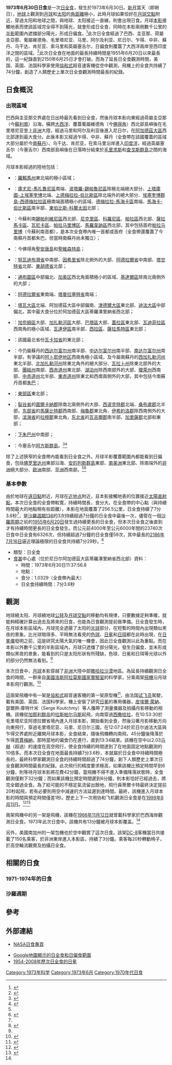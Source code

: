 {{NoteTA
|G1=Toponym
|G2=Aero
|1=zh-cn:加扎勒; zh-tw:加札爾
|2=zh-cn:圭亚那; zh-tw:蓋亞那; zh-hk:圭亞那
}}
{{Infobox Solar eclipse
| Year        = 1973
| Month       = 6
| Day         = 30
| Type        = 日全食
| Image       = SE1973Jun30T.png
| Image size  = 200px
| Image intro = 
  <!--   日食資料   -->
| Gamma       = -0.0785
| Mag         = 1.0792
| Saros       = 136
| Saros total = 71
| Saros seq   = 35
  <!--     食甚     -->
| Duration    = 7分3.6秒
| Location    = [[尼日尔|尼日尔]][[阿加德茲大區|阿加德茲大區]]{{link-fr|蒂羅澤里納省|Tchirozérine (département)}}西北部
| Coords      = {{coord|18|49.9|N|5|37.9|E}}
| Width       = 256.5公里
  <!--   開始時間   -->
| Partial     = 
| Start type  = 
| Centre      = 
| Greatest    = 11:37:56.8
  <!--     倒數     -->
| year2       = 
| month2      = 
| day2        = 
| hour        = 
| minute      = 
| second      = 
| Duration_s  = 
}}
'''1973年6月30日日食'''是一次[[日全食|日全食]]，發生於1973年6月30日。[[新月|新月]]當天（即朔日），[[地球|地球]]上觀測到[[月球|月球]]和[[太阳|太阳]]的[[角距離|角距離]]極小，此時月球如果恰好在[[月球交點|月球交點]]附近，穿過太阳和地球之間，與地球、太阳接近一直線，則會出現日食。月球[[本影|本影]]接觸地表而使該區域完全得不到陽光，就會形成日全食，同時在本影兩側數千公里的[[半影|半影]]範圍內遮擋部分陽光，形成日偏食。<ref name="astron">{{cite web|author=樊忠玉|title=日（月）食|url=http://www.astron.ac.cn/bencandy-51-1630-1.htm|publisher=中国天文科普网|accessdate=2015-07-14|archive-date=2014-09-17|archive-url=https://web.archive.org/web/20140917080048/http://www.astron.ac.cn/bencandy-51-1630-1.htm|dead-url=no}}</ref>此次日全食經過了巴西、圭亚那、荷屬圭亞那、葡屬維德角、毛里塔尼亚、马里、阿尔及利亚、尼日尔、乍得、中非、蘇丹、乌干达、肯尼亚、索马里和英屬塞舌尔，日偏食則覆蓋了大西洋兩岸至西印度洋之間的區域。<ref name="NASAGIF">{{cite web|author=Fred Espenak|title=Total Solar Eclipse of 1973 Jun 30|url=http://eclipse.gsfc.nasa.gov/SEplot/SEplot1951/SE1973Jun30T.GIF|publisher=NASA Eclipse Web Site|accessdate=2015-07-14|archive-date=2016-03-04|archive-url=https://web.archive.org/web/20160304213416/http://eclipse.gsfc.nasa.gov/SEplot/SEplot1951/SE1973Jun30T.GIF|dead-url=no}}{{en}}</ref>此次日全食在地面的最長持續時間是1955年6月20日以來最長的，這一紀錄直到2150年6月25日才會打破。而為了延長日全食觀測時間，美国、英国、法国科學家使用[[协和飞机|協和式]]超音速客機從空中觀測，飛機上的全食共持續了74分鐘，創造了人類歷史上單次日全食觀測時間最長的紀錄。

== 日食概況 ==
=== 出現區域 ===
巴西與圭亚那交界處在日出時最先看到日全食，然後月球本影向東經過荷屬圭亞那（今[[蘇利南|蘇利南]]）沿海，橫跨[[大西洋|大西洋]]、覆蓋葡屬維德角（今[[佛得角|佛得角]]）西北部島嶼後在毛里塔尼亚登上[[非洲|非洲]]大陸，經過马里和阿尔及利亚後進入尼日尔，在[[阿加德茲大區|阿加德茲大區]]{{link-fr|蒂羅澤里納省|Tchirozérine (département)}}西北部達到最大食分。此後本影又經過乍得、中非、蘇丹（全食帶在該國覆蓋的區域大部分屬於今[[南蘇丹|南蘇丹]]）、乌干达、肯尼亚，在索马里沿岸進入[[印度洋|印度洋]]，經過英屬塞舌尔（今塞舌尔）西南部島嶼後在日落時分結束於[[毛里求斯|毛里求斯]]和[[查戈斯群島|查戈斯群島]]之間的海域。

月球本影經過的陸地包括：
*{{flag|BRA|1968}}：[[羅賴馬州|羅賴馬州]]東北端的極小區域；
*{{GUY}}：[[庫尤尼-馬扎魯尼區|庫尤尼-馬扎魯尼區]]南端、[[波塔羅-錫帕魯尼區|波塔羅-錫帕魯尼區]]除極北端絕大部分、[[上塔庫圖-上埃塞奎博|上塔庫圖-上埃塞奎博]]北端、[[上德梅拉拉-伯比斯區|上德梅拉拉-伯比斯區]]除北端外的絕大部分、[[埃塞奎博群島-西德梅拉拉區|埃塞奎博群島-西德梅拉拉區]]極南端面積極小的區域、[[德梅拉拉-馬海卡區|德梅拉拉-馬海卡區]]南端、[[馬海卡-伯比斯區|馬海卡-伯比斯區]]南半部、[[東伯比斯-科蘭太因|東伯比斯-科蘭太因]]北部；
*{{flag|Dutch Guiana}}：今蘇利南[[錫帕利維尼區|錫帕利維尼區]]西北部、[[尼克里區|尼克里區]]、[[科羅尼區|科羅尼區]]、[[帕拉區|帕拉區]]西北部、[[薩拉馬卡區|薩拉馬卡區]]、[[瓦尼卡區|瓦尼卡區]]、[[帕拉马里博区|帕拉马里博区]]、[[馬羅韋訥區|馬羅韋訥區]]西北部，其中包括首府[[帕拉马里博|帕拉马里博]]（今蘇利南首都），是本次全食帶內唯一首都或首府（全食帶還覆蓋了今南蘇丹首都朱巴，但當時南蘇丹尚未獨立）；
*{{flag|Portuguese Cape Verde}}：今佛得角[[聖安唐島|聖安唐島]]和[[聖維森特島|聖維森特島]]；
*{{flag|MRT|1959}}：[[努瓦迪布灣省|努瓦迪布灣省]]中南部、[[因希里省|因希里省]]除北側外的大部、[[阿德拉爾省_(毛里塔尼亞)|阿德拉爾省]]中南部、[[塔甘特省|塔甘特省]]北部、[[東胡德省|東胡德省]]北部；
*{{MLI}}：[[通布圖區|通布圖區]]中部偏北、[[加奥区|加奥区]]西北角面積極小的區域、[[基達爾區|基達爾區]]除南北兩側外的大部；
*{{DZA}}：[[阿德拉爾省_(阿爾及利亞)|阿德拉爾省]]東南端、[[塔曼拉塞特省|塔曼拉塞特省]]南端；
*{{NER}}：[[塔瓦大區|塔瓦大區]]北端、阿加德茲大區中部偏南、[[津德爾大區|津德爾大區]]東北部、[[迪法大區|迪法大區]]中部偏北，其中最大食分位於阿加德茲大區蒂羅澤里納省西北部；
*{{TCD}}：[[加奈姆區|加奈姆區]]大部、[[加扎勒河區|加扎勒河區]]大部、[[巴塔區|巴塔區]]大部、[[蓋拉區|蓋拉區]]東北部、[[瓦迪菲拉區|瓦迪菲拉區]]西南角的極小區域、[[瓦達伊區|瓦達伊區]]南半部、[[西拉區|西拉區]]、[[薩拉馬特區|薩拉馬特區]]東北部；
*{{CAF}}：該國最北省份[[瓦卡加省|瓦卡加省]]的東北部；
*{{SDN}}：今仍屬蘇丹的[[西达尔富尔州|西达尔富尔州]]南半部、[[中达尔富尔州|中达尔富尔州]]南半部、[[南达尔富尔州|南达尔富尔州]]南半部，有爭議的[[阿卜耶伊地区|阿卜耶伊地区]]西南角極小區域，及今屬南蘇丹的[[西加扎勒河州|西加扎勒河州]]東北半部、[[北加扎勒河州|北加扎勒河州]]除東北角外的絕大部分、[[瓦拉卜州|瓦拉卜州]]除東北部外的大部、[[團結州|團結州]]南部、[[西赤道州|西赤道州]]東北部、[[湖泊州|湖泊州]]除西南部外的大部、[[瓊萊州|瓊萊州]]西南部、[[中赤道州|中赤道州]]北半部、[[東赤道州|東赤道州]]除東北和西南兩側外的大部，其中包括今南蘇丹首都[[朱巴|朱巴]]；
*{{UGA}}：[[東部區_(烏干達)|東部區]]東北部；
*{{KEN}}：[[裂谷省|裂谷省]]的[[圖爾卡納郡|圖爾卡納郡]]除南北兩側外的大部、[[西波克特郡|西波克特郡]]北端、[[桑布盧郡|桑布盧郡]]北半部，[[东部省_(肯尼亚)|东部省]]的[[馬薩比特郡|馬薩比特郡]]西南部、[[梅魯郡|梅魯郡]]東北角、[[伊希約洛郡|伊希約洛郡]]除西南側外的大部，[[滨海省_(肯尼亚)|滨海省]]的[[拉穆郡|拉穆郡]]東北角，[[东北省_(肯尼亚)|东北省]]的[[瓦吉爾郡|瓦吉爾郡]]南半部、[[加里薩郡|加里薩郡]]北部和東部；
*{{SOM}}：[[下朱巴州|下朱巴州]]中南部；
*{{flag|SYC|colonial1961|name=英屬塞舌尔}}：今塞舌尔[[阿方斯群島|阿方斯群島]]。<ref>{{cite web|author=Fred Espenak|title=Total Solar Eclipse of 1973 Jun 30 - Google Maps and Solar Eclipse Paths|url=http://eclipse.gsfc.nasa.gov/SEgoogle/SEgoogle1951/SE1973Jun30Tgoogle.html|publisher=NASA Eclipse Web Site|accessdate=2015-07-14|archive-date=2016-03-08|archive-url=https://web.archive.org/web/20160308062240/http://eclipse.gsfc.nasa.gov/SEgoogle/SEgoogle1951/SE1973Jun30Tgoogle.html|dead-url=no}}{{en}}</ref><ref>{{cite web|author=Xavier M. Jubier|title=Mauritanie - Eclipse Totale de Soleil du 30 juin 1973 - Cartographie Interactive Google (Mauritania - 1973 June 30 Total Solar Eclipse - Interactive Google Map)|url=http://xjubier.free.fr/site_pages/solar_eclipses/TSE_1973_GoogleMapFull.html|accessdate=2016-01-10|archive-date=2016-03-24|archive-url=https://web.archive.org/web/20160324021125/http://xjubier.free.fr/site_pages/solar_eclipses/TSE_1973_GoogleMapFull.html|dead-url=no}}{{fr}}{{en}}</ref>

除了上述狹窄的全食帶內能看到日全食之外，月球半影覆蓋範圍內都能看到日偏食，包括[[佛罗里达州|佛罗里达州]]東部沿海、[[安的列斯群島|安的列斯群島]]東部、[[南美洲|南美洲]]東北部、除南端外的[[非洲|非洲]]絕大部分、[[欧洲|欧洲]]南部、[[亚洲|亚洲]]西南部。<ref name="NASAGIF"/><ref>{{cite web|author=Fred Espenak|title=Catalog of Solar Eclipses (1901 to 2000)|url=http://eclipse.gsfc.nasa.gov/SEcat5/SE1901-2000.html|publisher=NASA Eclipse Web Site|accessdate=2015-07-09|archive-date=2008-08-29|archive-url=https://web.archive.org/web/20080829151131/http://eclipse.gsfc.nasa.gov/SEcat5/SE1901-2000.html|dead-url=no}}{{en}}</ref>

=== 基本參數 ===
由於地球在[[近日點和遠日點|遠日點]]附近，月球在[[近地点|近地点]]附近，且本影接觸地表的位置接近[[太陽直射點|太陽直射點]]，本次日全食的全食帶較寬，持續時間長，食分大。在全食帶的中心點（與持續時間最大的地點稍有些距離），本影在地面覆蓋了256.5公里，日全食持續了7分3.6秒<ref name="NASAGIF"/>，是[[日食沙羅週期136|沙羅週期136]]的3次持續超過7分鐘的日全食中最後一次，儘管在一個[[沙羅周期|沙羅周期]]之前的[[1955年6月20日日食|1955年6月20日]]發生過持續更長的日全食，但本次日全食之後直到{{link-en|2150年6月25日日食|Solar eclipse of June 25, 2150|2150年6月25日}}才有持續時間更長的日全食發生。而公元前4000年至公元6000年間的23740次日食中日全食有6326次，但持續超過7分鐘的日全食僅59次，其中最長的[[2186年7月16日日食|2186年7月16日]]逼近理論極限的日全食共持續7分29秒。<ref>{{cite web|author=Fred Espenak|title=Total Solar Eclipses with Durations Exceeding 07m 00s: -3999 to 6000|url=http://eclipse.gsfc.nasa.gov/SEcatmax/SE-3999-6000MaxT.html|publisher=NASA Eclipse Web Site|accessdate=2015-07-10|archive-date=2014-12-31|archive-url=https://web.archive.org/web/20141231003618/http://eclipse.gsfc.nasa.gov/SEcatmax/SE-3999-6000MaxT.html|dead-url=no}}{{en}}</ref>

{{NoteUTC}}
* 類型：日全食
*[[食甚|食甚]]中心處（位於尼日尔阿加德茲大區蒂羅澤里納省西北部）資料：
** 時間：1973年6月30日11:37:56.8
** 地點：{{coord|18|49.9|N|5|37.9|E}}
** 食分：1.0329（全食帶內最大）
** 日全食持續時間：7分3.6秒

==觀測==
{{NoteUTC}}
地球繞太阳、月球繞地球[[公转|公转]]及[[月球交點|月球交點]]的移動均有規律，只要數據足夠準確，就能夠精確計算出過去及將來的日食，也能為日食觀測提前做準備。日全食發生時，在月球本影區域內，月球完全遮蔽了太阳的[[光球|光球]]部分，在短暫的時間內出現類似黑夜的景象。比光球暗得多、平時無法看見的[[色球|色球]]、[[日冕|日冕]]和[[日珥|日珥]]都在此時出現，在[[日冕儀|日冕儀]]發明之前，這是研究太陽大氣的唯一機會，因此日全食觀測以此為重點。而在本影以外數千公里的半影區域內，月球只遮擋了部分陽光，發生日偏食，並未形成類似黑夜的景象，能看到的只是太阳形狀有所殘缺，色球、日冕和日珥等光球以外的部分仍然無法看到。<ref name="astron"/>

本次日食中，[[月球|月球]]本影穿越了[[非洲|非洲]]大陸中部[[撒哈拉沙漠|撒哈拉沙漠]]地區。為延長持續觀測日全食的時間，一群來自[[美國|美國]][[洛斯阿拉莫斯國家實驗室|洛斯阿拉莫斯國家實驗室]]的科學家，分乘兩架[[固定翼飛機|飛機]]沿月球本影飛行觀測。<ref name="Los Alamos">{{cite web| url=http://library.lanl.gov/cgi-bin/getfile?02-02.pdf| title=In Flight: The Story of Los Alamos Eclipse Missions, p.42| year=1981| first=Barb| last=Mulkin| publisher=洛斯阿拉莫斯國家實驗室| language=en| accessdate=2011-12-13| archive-date=2011-10-17| archive-url=https://web.archive.org/web/20111017190538/http://library.lanl.gov/cgi-bin/getfile?02-02.pdf| dead-url=no}}</ref>

這兩架飛機中有一架是[[协和飞机|協和式]]超音速客機的第一架原型機<ref>{{cite web|title=史上最牛追日故事 超音速飞机观日全食|url=http://v.youku.com/v_show/id_XMTA3MzEyNDQw.html|work=[[黑龍江衛視|黑龍江衛視]]|publisher=[[優酷網|優酷網]]|accessdate=2016-02-01|archive-date=2016-02-07|archive-url=https://web.archive.org/web/20160207184241/http://v.youku.com/v_show/id_XMTA3MzEyNDQw.html|dead-url=no}}</ref>，由法国[[试飞员|试飞员]]{{link-fr|昂德雷·蒂爾卡特|André Turcat}}駕駛，載有美国、英国、法国科學家。機上安裝了研究[[日冕|日冕]]的專用儀器，[[皮埃爾·萊納|皮埃爾·萊納]]、瑟爾熱·庫特什米（Serge Koutchmy）等人攜帶了測量儀器及拍攝月影移動的相機。該機從[[加那利群岛|加那利群岛]]的[[拉斯帕尔马斯|拉斯帕尔马斯]]起飛，向南穿過[[西撒哈拉|西撒哈拉]]，在10:53:30於毛里塔尼亚阿德拉爾省境內進入月球本影，開始看到全食，然後沿著月影移動方向向東飛行，穿過毛里塔尼亚、马里、尼日尔三國，在12:07:24於尼日尔迪法大區與乍得交界處附近離開月球本影，全食結束，隨後飛機轉向南飛，45分鐘後降落於乍得[[恩賈梅納|恩賈梅納]]，那時當地的偏食仍在進行，直到13:34結束。該機在空中以2.03[[马赫|马赫]]（超過{{convert|2200|km/h|mi/h}}）的速度在{{convert|17000|m|ft}}高空飛行，使全食持續的時間達到了在地面固定地點觀測的10倍多。而本次日全食在地面最長持續7分3.6秒，本就屬於日全食中持續時間極長的，最終科學家觀測日全食的持續時間超過了74分鐘，創下人類歷史上單次日全食觀測時間最長的紀錄。此次飛行的精度要求極高，如果該機比預定時間早到6分鐘，則等待月球本影將花費42分鐘，當飛機不得不進入準備降落狀態時，全食觀測僅剩下32分鐘；而如果該機比預定時間遲到6分鐘，則本影恰好已經過去，將完全錯過全食。為了給可能的不穩定氣流留出餘地，飛行員蒂爾卡特最終決定提前20秒起飛，若有必要則用空中減速的方法延遲到達時間。最終，該機進入月球本影的時間與預定時間僅差1秒。歷史上下一次用协和飞机觀測日全食是在[[1999年8月11日日食|1999年8月11日]]。<ref>{{cite web|author=Xavier M. Jubier|title=Eclipse totale de Soleil du 30 juin 1973 depuis le vol Concorde 001 (Total Solar Eclipse of 1973 June 30 from the Concorde 001 flight)|url=http://xjubier.free.fr/site_pages/solar_eclipses/TSE_19730630_Concorde001.html|accessdate=2015-07-10|archive-date=2015-07-11|archive-url=https://web.archive.org/web/20150711074229/http://xjubier.free.fr/site_pages/solar_eclipses/TSE_19730630_Concorde001.html|dead-url=no}}{{fr}}{{en}}</ref><ref>{{cite web|title=疯狂的体验：坐飞机看日全食|url=http://sh.eastday.com/qtmt/20090713/u1a599951.html|publisher=东方网|date=2009年7月13日|accessdate=2015年7月10日|archive-date=2015年7月11日|archive-url=https://web.archive.org/web/20150711092809/http://sh.eastday.com/qtmt/20090713/u1a599951.html|dead-url=no}}</ref>

兩架飛機中的另一架是{{link-en|波音NC-135|Boeing NC-135}}飛機，該機在[[1966年11月12日日食|1966年11月12日]]就曾載科學家於巴西海岸觀測日全食。1973年此次日食中，該機共有13分鐘被月球本影覆盖。<ref name="Los Alamos"/>

另外，美國南加州{{link-en|聖安東尼奧山學院|Mt. San Antonio College}}的一架包機也於空中觀賞了這次日食。該架[[道格拉斯DC-8|DC-8]]客機當日共接載了150名乘客，於非洲東岸進入本影區，持續了3分鐘。乘客每20秒轉動椅子，於{{convert|35000|ft|m}}高空輪流觀賞及拍攝日全食。

== 相關的日食 ==
=== 1971-1974年的日食 ===
{{Solar eclipse set 1971-1974}}

=== 沙羅週期 ===
{{Solar Saros series 136}}

==參考==
{{reflist}}

== 外部連結 ==
{{日食主題}}
* [http://eclipse.gsfc.nasa.gov/solar.html NASA日食專頁]{{Wayback|url=http://eclipse.gsfc.nasa.gov/solar.html |date=20190108200537 }}{{en}}
{{Solar eclipse NASA reference|1951/SE1973Jun30T}}
* [http://xjubier.free.fr/site_pages/solar_eclipses/TSE_1973_GoogleMapFull.html Google地圖顯示的日全食和日偏食範圍]{{Wayback|url=http://xjubier.free.fr/site_pages/solar_eclipses/TSE_1973_GoogleMapFull.html |date=20160324021125 }}{{fr}}{{en}}
* [http://xjubier.free.fr/site_pages/solar_eclipses/Solar_Corona_Shape_pg03.html 1954-2008年歷次日全食的日冕]{{Wayback|url=http://xjubier.free.fr/site_pages/solar_eclipses/Solar_Corona_Shape_pg03.html |date=20160303171810 }}{{fr}}{{en}}
{{Solar eclipses
|nature=日全食
|previous=[[1973年1月4日日食|1973年1月4日日食]]|natureprevious=日環食
|previoussamenature=[[1972年7月10日日食|1972年7月10日日食]]
|next=[[1973年12月24日日食|1973年12月24日日食]]|naturenext=日環食
|nextsamenature=[[1974年6月20日日食|1974年6月20日日食]]
}}
{{日食}}

[[Category:1973年科学|Category:1973年科学]]
[[Category:1973年6月|Category:1973年6月]]
[[Category:1970年代日食|Category:1970年代日食]]